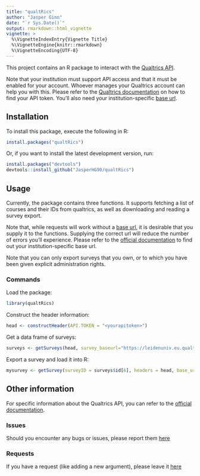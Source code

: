 ```yaml
---
title: "qualtRics"
author: "Jasper Ginn"
date: "`r Sys.Date()`"
output: rmarkdown::html_vignette
vignette: >
  %\VignetteIndexEntry{Vignette Title}
  %\VignetteEngine{knitr::rmarkdown}
  %\VignetteEncoding{UTF-8}
---
```


This project contains an R package to interact with the [Qualtrics API](https://www.qualtrics.com/). 

Note that your institution must support API access and that it must be enabled for your account. Whoever manages your Qualtrics account can help you with this. Please refer to the [Qualtrics documentation](https://api.qualtrics.com/docs/authentication) on how to find your API token. You'll also need your institution-specific [base url](https://api.qualtrics.com/docs/root-url).

## Installation

To install this package, execute the following in R:

```r
install.packages("qualtRics")
```

Or, if you want to install the latest development version, run:

```r
install.packages("devtools")
devtools::install_github("JasperHG90/qualtRics")
```

## Usage

Currently, the package contains three functions. It supports fetching a list of courses and their IDs from qualtrics, as well as downloading and reading a survey export. 

Note that, while requests will work without a [base url](https://api.qualtrics.com/docs/root-url), it is desirable that you supply it to the functions. Supplying the correct url will reduce the number of errors you'll experience. Please refer to the [official documentation](https://api.qualtrics.com/docs/root-url) to find out your institution-specific base url.

Note that you can only export surveys that you own, or to which you have been given explicit administration rights.

### Commands

Load the package:

```r
library(qualtRics)
```

Construct the header information:

```r
head <- constructHeader(API.TOKEN = "<yourapitoken>")
```

Get a data frame of surveys:

```r
surveys <- getSurveys(head, survey_baseurl="https://leidenuniv.eu.qualtrics.com/API/v3/responseexports/") # URL is for my own institution
```

Export a survey and load it into R:

```r
mysurvey <- getSurvey(surveyID = surveys$id[6], headers = head, base_url = "https://leidenuniv.eu.qualtrics.com/API/v3/responseexports/", verbose = TRUE)
```

## Other information

For specific information about the Qualtrics API, you can refer to the [official documentation](https://api.qualtrics.com/docs/overview).

### Issues

Should you encounter any bugs or issues, please report them [here](https://github.com/JasperHG90/qualtRics/issues)

### Requests

If you have a request (like adding a new argument), please leave it [here](https://github.com/JasperHG90/qualtRics/issues)
